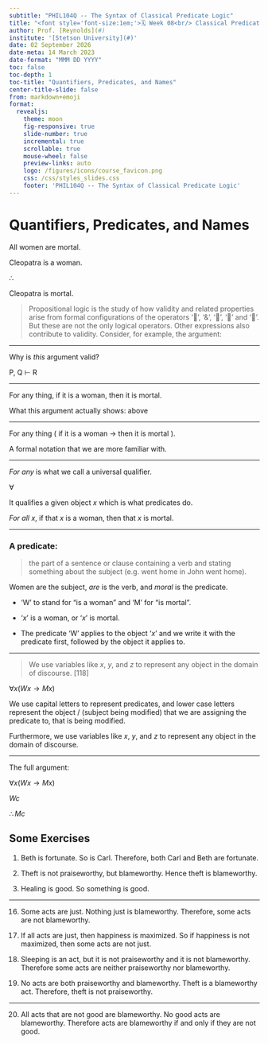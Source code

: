 ```yaml
---
subtitle: "PHIL104Q -- The Syntax of Classical Predicate Logic"
title: "<font style='font-size:1em;'>🗓️ Week 08<br/> Classical Predicate Logic</font>"
author: Prof. [Reynolds](#)
institute: '[Stetson University](#)'
date: 02 September 2026
date-meta: 14 March 2023
date-format: "MMM DD YYYY"
toc: false
toc-depth: 1
toc-title: "Quantifiers, Predicates, and Names"
center-title-slide: false
from: markdown+emoji
format:
  revealjs:
    theme: moon
    fig-responsive: true
    slide-number: true
    incremental: true
    scrollable: true
    mouse-wheel: false
    preview-links: auto
    logo: /figures/icons/course_favicon.png
    css: /css/styles_slides.css
    footer: 'PHIL104Q -- The Syntax of Classical Predicate Logic'
---
```


# Quantifiers, Predicates, and Names

All women are mortal.

Cleopatra is a woman.

$\therefore$

Cleopatra is mortal.

::: {.notes}

> Propositional logic is the study of how validity and related properties arise from formal
configurations of the operators '', '&', '', '' and ''.  But these are not the only logical operators.
Other expressions also contribute to validity.  Consider, for example, the argument:

:::

---

Why is *this* argument valid?

P, Q $\vdash$ R

---

For any thing, if it is a woman, then it is mortal.

::: {.notes}

What this argument actually shows: above

:::

---

For any thing ( if it is a woman $\rightarrow$ then it is mortal ).

::: {.notes}

A formal notation that we are more familiar with.

:::

---

*For any* is what we call a universal qualifier.

$\forall$

It qualifies a given object *x* which is what predicates do.

*For all* *x*, if that *x* is a woman, then that *x* is mortal.

---

### A predicate:

> the part of a sentence or clause containing a verb and stating something about the subject (e.g. went home in John went home).

Women are the subject, *are* is the verb, and *moral* is the predicate.

* 'W' to stand for "is a woman" and 'M' for "is mortal".

* '*x*' is a woman, or '*x*' is mortal.

* The predicate 'W' applies to the object '*x*' and we write it with the predicate first, followed by the object it applies to.

---

> We use variables like *x*, *y*, and *z* to represent any object in the domain of discourse. [118]

$\forall x (Wx \rightarrow Mx)$

::: {.notes}

We use capital letters to represent predicates, and lower case letters represent the object / (subject being modified) that we are assigning the predicate to, that is being modified.

Furthermore, we use variables like *x*, *y*, and *z* to represent any object in the domain of discourse.

:::

---

The full argument:

$\forall x (Wx \rightarrow Mx)$

$Wc$

$\therefore Mc$

## Some Exercises

1. Beth is fortunate.  So is Carl.  Therefore, both Carl and Beth are fortunate.

2. Theft is not praiseworthy, but blameworthy.   Hence theft is blameworthy.

3. Healing is good.  So something is good.

---

16. Some acts are just.  Nothing just is blameworthy.  Therefore, some acts are not blameworthy.

17. If all acts are just, then happiness is maximized.  So if happiness is not maximized, then
some acts are not just.

18. Sleeping is an act, but it is not praiseworthy and it is not blameworthy.  Therefore some acts
are neither praiseworthy nor blameworthy.

19. No acts are both praiseworthy and blameworthy.  Theft is a blameworthy act.  Therefore, theft
is not praiseworthy.

---

20. All acts that are not good are blameworthy.  No good acts are blameworthy.  Therefore acts
are blameworthy if and only if they are not good.
